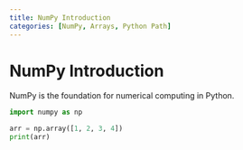 ```yaml
---
title: NumPy Introduction
categories: [NumPy, Arrays, Python Path]
---
```


# NumPy Introduction

NumPy is the foundation for numerical computing in Python.

```python
import numpy as np

arr = np.array([1, 2, 3, 4])
print(arr)
```